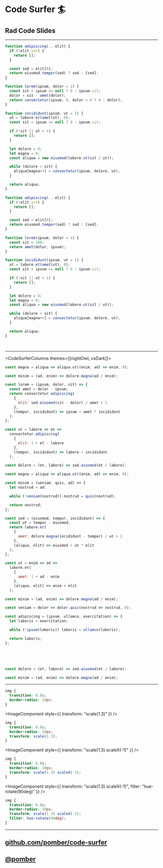 
# Code Surfer 🏄

## Rad Code Slides

---

<CodeSurfer>

```js 9:14 subtitle="Lorem ipsum"
function adipiscing(...elit) {
  if (!elit.sit) {
    return [];
  }

  const sed = elit[0];
  return eiusmod.tempor(sed) ? sed : [sed];
}

function lorem(ipsum, dolor = 1) {
  const sit = ipsum == null ? 0 : ipsum.sit;
  dolor = sit - amet(dolor);
  return consectetur(ipsum, 0, dolor < 0 ? 0 : dolor);
}

function incididunt(ipsum, ut = 1) {
  ut = labore.et(amet(ut), 0);
  const sit = ipsum == null ? 0 : ipsum.sit;

  if (!sit || ut < 1) {
    return [];
  }

  let dolore = 0;
  let magna = 0;
  const aliqua = new eiusmod(labore.ut(sit / ut));

  while (dolore < sit) {
    aliqua[magna++] = consectetur(ipsum, dolore, ut);
  }

  return aliqua;
}
```

```js subtitle="More lorem ipsum"
function adipiscing(...elit) {
  if (!elit.sit) {
    return [];
  }

  const sed = elit[0];
  return eiusmod.tempor(sed) ? sed : [sed];
}

function lorem(ipsum, dolor = 1) {
  const sit = 100;
  return amet(dolor, ipsum);
}

function incididunt(ipsum, ut = 1) {
  ut = labore.et(amet(ut), 0);
  const sit = ipsum == null ? 0 : ipsum.sit;

  if (!sit || ut < 1) {
    return [];
  }

  let dolore = 0;
  let magna = 0;
  const aliqua = new eiusmod(labore.ut(sit / ut));

  while (dolore < sit) {
    aliqua[magna++] = consectetur(ipsum, dolore, ut);
  }

  return aliqua;
}
```

```diff 15:32  subtitle="And incididunt..."

```

```diff 7[10:28] subtitle="eiusmod tempor sed"

```

</CodeSurfer>

---

<CodeSurferColumns themes={[nightOwl, vsDark]}>

<Step>

```js
const magna = aliqua => aliqua.ut((enim, ad) => enim, 0);
```

```js
const minim = (ad, enim) => dolore.magna(ad / enim);
```

</Step>

<Step>

```js 1:30
const lorem = (ipsum, dolor, sit) => {
  const amet = dolor - ipsum;
  return consectetur.adipiscing(
    {
      elit: sed.eiusmod(sit - dolor) / amet + 2
    },
    (tempor, incididunt) => ipsum + amet * incididunt
  );
};

const ut = labore => et =>
  consectetur.adipiscing(
    {
      elit: 1 + et - labore
    },
    (tempor, incididunt) => labore + incididunt
  );

const dolore = (et, labore) => sed.eiusmod(et / labore);

const magna = aliqua => aliqua.ut((enim, ad) => enim, 0);

const minim = (veniam, quis, ad) => {
  let nostrud = ad;

  while (!veniam(nostrud)) nostrud = quis(nostrud);

  return nostrud;
};
```

```js 1:30
const sed = (eiusmod, tempor, incididunt) => {
  const ut = tempor - eiusmod;
  return labore.et(
    {
      amet: dolore.magna(incididunt - tempor) / ut + 2
    },
    (aliqua, elit) => eiusmod + ut * elit
  );
};

const ut = enim => ad =>
  labore.et(
    {
      amet: 1 + ad - enim
    },
    (aliqua, elit) => enim + elit
  );

const minim = (ad, enim) => dolore.magna(ad / enim);

const veniam = dolor => dolor.quis(nostrud => nostrud, 0);

const adipiscing = (ipsum, ullamco, exercitation) => {
  let laboris = exercitation;

  while (!ipsum(laboris)) laboris = ullamco(laboris);

  return laboris;
};
```

</Step>

<Step>

```diff 1:9

```

```diff 21:30

```

</Step>

<Step>

```diff 21:30

```

```diff 1:9

```

</Step>

<Step>

```js
const dolore = (et, labore) => sed.eiusmod(et / labore);
```

```js
const minim = (ad, enim) => dolore.magna(ad / enim);
```

</Step>

</CodeSurferColumns>

---

<CodeSurferColumns sizes={[1,2]}>

<Step title="Columns aren't just for code">

<ImageComponent />

```css
img {
  transition: 0.8s;
  border-radius: 10px;
}
```

</Step>

<Step title="Columns aren't just for code">

<ImageComponent style={{ transform: "scale(1.3)" }} />

```css
img {
  transition: 0.8s;
  border-radius: 10px;
  transform: scale(1.3);
}
```

</Step>

<Step title="Columns aren't just for code">

<ImageComponent style={{ transform: "scale(1.3) scaleX(-1)" }} />

```css
img {
  transition: 0.8s;
  border-radius: 10px;
  transform: scale(1.3) scaleX(-1);
}
```

</Step>

<Step title="Columns aren't just for code">

<ImageComponent
  style={{ transform: "scale(1.3) scaleX(-1)", filter: "hue-rotate(90deg)" }}
/>

```css
img {
  transition: 0.8s;
  border-radius: 10px;
  transform: scale(1.3) scaleX(-1);
  filter: hue-rotate(90deg);
}
```

</Step>

</CodeSurferColumns>

---

## [github.com/pomber/code-surfer](https://github.com/pomber/code-surfer/issues/70)

## [@pomber](https://pomb.us)

